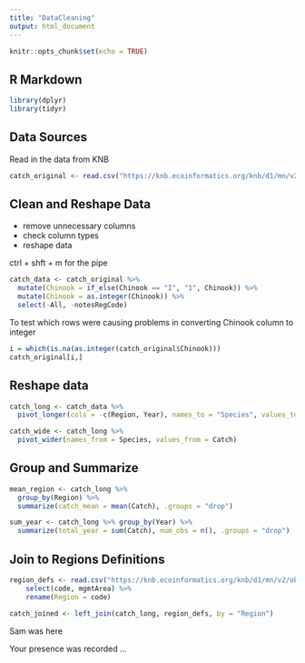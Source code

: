 ```yaml
---
title: "DataCleaning"
output: html_document
---
```


```r
knitr::opts_chunk$set(echo = TRUE)
```

## R Markdown

```r
library(dplyr)
library(tidyr)

```

## Data Sources

Read in the data from KNB

```r
catch_original <- read.csv("https://knb.ecoinformatics.org/knb/d1/mn/v2/object/df35b.302.1")
```

## Clean and Reshape Data

* remove unnecessary columns
* check column types
* reshape data

ctrl + shft + m for the pipe

```r

catch_data <- catch_original %>% 
  mutate(Chinook = if_else(Chinook == "I", "1", Chinook)) %>% 
  mutate(Chinook = as.integer(Chinook)) %>% 
  select(-All, -notesRegCode)

```

To test which rows were causing problems in converting Chinook column to integer

```r
i = which(is.na(as.integer(catch_original$Chinook)))
catch_original[i,]
```
## Reshape data

```r

catch_long <- catch_data %>% 
  pivot_longer(cols = -c(Region, Year), names_to = "Species", values_to = "Catch")

catch_wide <- catch_long %>% 
  pivot_wider(names_from = Species, values_from = Catch)

```

## Group and Summarize

```r

mean_region <- catch_long %>% 
  group_by(Region) %>% 
  summarize(catch_mean = mean(Catch), .groups = "drop")

sum_year <- catch_long %>% group_by(Year) %>% 
  summarize(total_year = sum(Catch), num_obs = n(), .groups = "drop")

```

## Join to Regions Definitions

```r

region_defs <- read.csv("https://knb.ecoinformatics.org/knb/d1/mn/v2/object/df35b.303.1") %>% 
    select(code, mgmtArea) %>% 
    rename(Region = code)

```

```r
catch_joined <- left_join(catch_long, region_defs, by = "Region")
```

Sam was here

Your presence was recorded ... 

